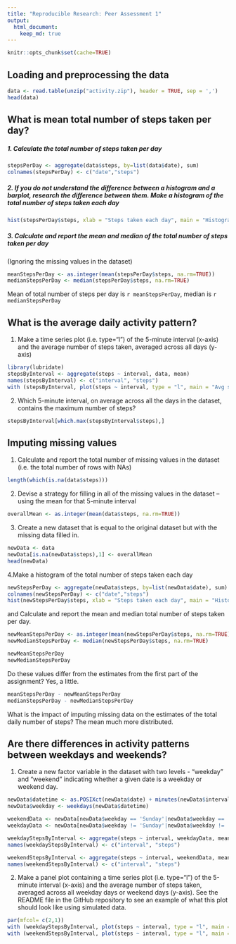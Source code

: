 ```yaml
---
title: "Reproducible Research: Peer Assessment 1"
output: 
  html_document:
    keep_md: true
---
```


```r
knitr::opts_chunk$set(cache=TRUE)
```


## Loading and preprocessing the data
```r
data <- read.table(unzip("activity.zip"), header = TRUE, sep = ',')
head(data)
```

## What is mean total number of steps taken per day?
##### 1. Calculate the total number of steps taken per day
```r
stepsPerDay <- aggregate(data$steps, by=list(data$date), sum)
colnames(stepsPerDay) <- c("date","steps")
```
##### 2. If you do not understand the difference between a histogram and a barplot, research the difference between them. Make a histogram of the total number of steps taken each day
```r
hist(stepsPerDay$steps, xlab = "Steps taken each day", main = "Histogram of Steps taken each day")
``` 

##### 3. Calculate and report the mean and median of the total number of steps taken per day
(Ignoring the missing values in the dataset)
```r
meanStepsPerDay <- as.integer(mean(stepsPerDay$steps, na.rm=TRUE))
medianStepsPerDay <- median(stepsPerDay$steps, na.rm=TRUE)
```
Mean of total number of steps per day is `r meanStepsPerDay`, median is `r medianStepsPerDay`


## What is the average daily activity pattern?
1. Make a time series plot (i.e. type="l") of the 5-minute interval (x-axis) and the average number of steps taken, averaged across all days (y-axis)
```r
library(lubridate)
stepsByInterval <- aggregate(steps ~ interval, data, mean)
names(stepsByInterval) <- c("interval", "steps")
with (stepsByInterval, plot(steps ~ interval, type = "l", main = "Avg steps by interval", ylab = "Avg steps"))
```

2. Which 5-minute interval, on average across all the days in the dataset, contains the maximum number of steps?
```r
stepsByInterval[which.max(stepsByInterval$steps),]
```


## Imputing missing values

1. Calculate and report the total number of missing values in the dataset (i.e. the total number of rows with NAs)
```r
length(which(is.na(data$steps)))
```

2. Devise a strategy for filling in all of the missing values in the dataset -- using the mean for that 5-minute interval
```r
overallMean <- as.integer(mean(data$steps, na.rm=TRUE))
```
3. Create a new dataset that is equal to the original dataset but with the missing data filled in.
```r
newData <- data
newData[is.na(newData$steps),1] <- overallMean
head(newData)
```
4.Make a histogram of the total number of steps taken each day 
```r
newStepsPerDay <- aggregate(newData$steps, by=list(newData$date), sum)
colnames(newStepsPerDay) <- c("date","steps")
hist(newStepsPerDay$steps, xlab = "Steps taken each day", main = "Histogram of Steps taken each day (With Filled In Missing Values)")
```

and Calculate and report the mean and median total number of steps taken per day. 
```r
newMeanStepsPerDay <- as.integer(mean(newStepsPerDay$steps, na.rm=TRUE))
newMedianStepsPerDay <- median(newStepsPerDay$steps, na.rm=TRUE)

newMeanStepsPerDay
newMedianStepsPerDay
```
Do these values differ from the estimates from the first part of the assignment? 
Yes, a little.
```r
meanStepsPerDay - newMeanStepsPerDay
medianStepsPerDay - newMedianStepsPerDay
```



What is the impact of imputing missing data on the estimates of the total daily number of steps?
The mean much more distributed.




## Are there differences in activity patterns between weekdays and weekends?
1. Create a new factor variable in the dataset with two levels - "weekday" and "weekend" indicating whether a given date is a weekday or weekend day.
```r
newData$datetime <- as.POSIXct(newData$date) + minutes(newData$interval)
newData$weekday <- weekdays(newData$datetime)

weekendData <- newData[newData$weekday == 'Sunday'|newData$weekday == 'Saturday', ]
weekdayData <- newData[newData$weekday != 'Sunday'|newData$weekday != 'Saturday', ]

weekdayStepsByInterval <- aggregate(steps ~ interval, weekdayData, mean)
names(weekdayStepsByInterval) <- c("interval", "steps")

weekendStepsByInterval <- aggregate(steps ~ interval, weekendData, mean)
names(weekendStepsByInterval) <- c("interval", "steps")

```
2. Make a panel plot containing a time series plot (i.e. type="l") of the 5-minute interval (x-axis) and the average number of steps taken, averaged across all weekday days or weekend days (y-axis). See the README file in the GitHub repository to see an example of what this plot should look like using simulated data.


```r
par(mfcol= c(2,1))
with (weekdayStepsByInterval, plot(steps ~ interval, type = "l", main = "Weekday", ylab = "Avg steps"))
with (weekendStepsByInterval, plot(steps ~ interval, type = "l", main = "Weekend", ylab = "Avg steps"))
```
